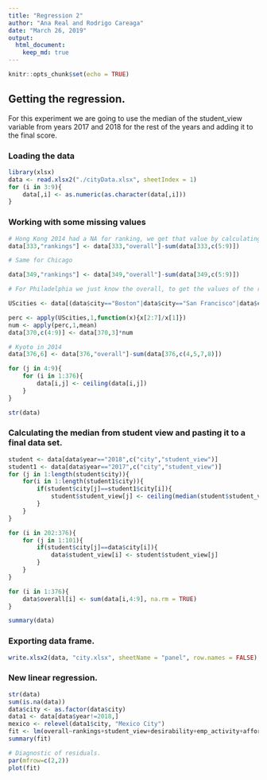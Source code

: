 ```yaml
---
title: "Regression 2"
author: "Ana Real and Rodrigo Careaga"
date: "March 26, 2019"
output: 
  html_document:
    keep_md: true
---
```


```r
knitr::opts_chunk$set(echo = TRUE)
```

## Getting the regression.

For this experiment we are going to use the median of the student_view variable from years 2017 and 2018 for the rest of the years and adding it to the final score.

### Loading the data

```r
library(xlsx)
data <- read.xlsx2("./cityData.xlsx", sheetIndex = 1)
for (i in 3:9){
    data[,i] <- as.numeric(as.character(data[,i]))
}


```

### Working with some missing values

```r
# Hong Kong 2014 had a NA for ranking, we get that value by calculating the difference between the overall and the rest of the variables.
data[333,"rankings"] <- data[333,"overall"]-sum(data[333,c(5:9)])

# Same for Chicago

data[349,"rankings"] <- data[349,"overall"]-sum(data[349,c(5:9)])

# For Philadelphia we just know the overall, to get the values of the rest of the variables we are extracting the values of the rest of the United States' cities and get an average percentage for each variable and multiplied to get the overall we know.

UScities <- data[(data$city=="Boston"|data$city=="San Francisco"|data$city=="New York"|data$city=="Washington DC"|data$city=="Los Angeles"|data$city=="Chicago")&data$year==2014,c(3:9)]

perc <- apply(UScities,1,function(x){x[2:7]/x[1]})
num <- apply(perc,1,mean)
data[370,c(4:9)] <- data[370,3]*num

# Kyoto in 2014
data[376,6] <- data[376,"overall"]-sum(data[376,c(4,5,7,8)])

for (j in 4:9){
    for (i in 1:376){
        data[i,j] <- ceiling(data[i,j])
    }
}

str(data)
```

### Calculating the median from student view and pasting it to a final data set.

```r

student <- data[data$year=="2018",c("city","student_view")]
student1 <- data[data$year=="2017",c("city","student_view")]
for (j in 1:length(student$city)){
    for(i in 1:length(student1$city)){
        if(student$city[j]==student1$city[i]){
            student$student_view[j] <- ceiling(median(student$student_view[j]:student1$student_view[i]))
        }
    }
}

for (i in 202:376){
    for (j in 1:101){
        if(student$city[j]==data$city[i]){
            data$student_view[i] <- student$student_view[j]
        }
    }
}

for (i in 1:376){
    data$overall[i] <- sum(data[i,4:9], na.rm = TRUE)
}

summary(data)
```

### Exporting data frame.

```r
write.xlsx2(data, "city.xlsx", sheetName = "panel", row.names = FALSE)
```

### New linear regression.

```r
str(data)
sum(is.na(data))
data$city <- as.factor(data$city)
data1 <- data[data$year!=2018,]
mexico <- relevel(data1$city, "Mexico City")
fit <- lm(overall~rankings+student_view+desirability+emp_activity+affordability+student_view+factor(year), data=data)
summary(fit)

# Diagnostic of residuals.
par(mfrow=c(2,2))
plot(fit)
```